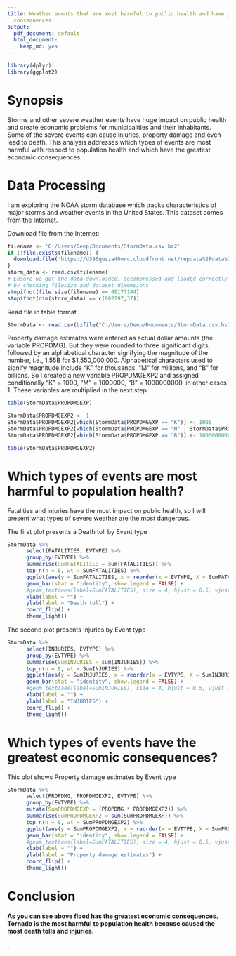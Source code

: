 ---
title: Weather events that are most harmful to public health and have greatest economic
  consequences
output:
  pdf_document: default
  html_document:
    keep_md: yes
---

```{r library,  include=FALSE}
library(dplyr)
library(ggplot2)
```

# Synopsis

Storms and other severe weather events have huge impact on public health and create economic problems for municipalities and their inhabitants. Some of the severe events can cause injuries, property damage and even lead to death. 
This analysis addresses which types of events are most harmful with respect to population health and which have the greatest economic consequences.

# Data Processing

I am exploring the NOAA storm database which tracks characteristics of major storms and weather events in the United States. This dataset comes from the Internet. 


Download file from the Internet:
```{r get-data, cache = TRUE}
filename <- 'C:/Users/Deep/Documents/StormData.csv.bz2'
if (!file.exists(filename)) {
  download.file('https://d396qusza40orc.cloudfront.net/repdata%2Fdata%2FStormData.csv.bz2', filename)
}
storm_data <- read.csv(filename)
# Ensure we got the data downloaded, decompressed and loaded correctly 
# by checking filesize and dataset dimemsions
stopifnot(file.size(filename) == 49177144) 
stopifnot(dim(storm_data) == c(902297,37))
```

Read file in table format
```{r, echo=TRUE, cache=TRUE}
StormData <- read.csv(bzfile("C:/Users/Deep/Documents/StormData.csv.bz2"),sep = ",",header=TRUE)
```

Property damage estimates were entered as actual dollar amounts (the variable PROPDMG). But they were rounded to three significant digits, followed by an alphabetical character signifying the magnitude of the number, i.e., 1.55B for $1,550,000,000. Alphabetical characters used to signify magnitude include "K" for thousands, "M" for millions, and "B" for billions. So I created a new variable PROPDMGEXP2 and assigned conditionally "K" = 1000, "M" = 1000000, "B" = 1000000000, in other cases 1. These variables are multiplied in the next step.

```{r, echo=TRUE}
table(StormData$PROPDMGEXP)

StormData$PROPDMGEXP2 <- 1
StormData$PROPDMGEXP2[which(StormData$PROPDMGEXP == "K")] <- 1000
StormData$PROPDMGEXP2[which(StormData$PROPDMGEXP == "M" | StormData$PROPDMGEXP == "m")] <- 1000000
StormData$PROPDMGEXP2[which(StormData$PROPDMGEXP == "B")] <- 1000000000
```

```{r, echo=TRUE}
table(StormData$PROPDMGEXP2)
```

# Which types of events are most harmful to population health?

Fatalities and injuries have the most impact on public health, so I will present what types of severe weather are the most dangerous.


The first plot presents a Death toll by Event type

```{r, echo=TRUE}
StormData %>%
      select(FATALITIES, EVTYPE) %>%
      group_by(EVTYPE) %>%
      summarise(SumFATALITIES = sum(FATALITIES)) %>%
      top_n(n = 8, wt = SumFATALITIES) %>%
      ggplot(aes(y = SumFATALITIES, x = reorder(x = EVTYPE, X = SumFATALITIES), fill=EVTYPE))+
      geom_bar(stat = "identity", show.legend = FALSE) +
      #geom_text(aes(label=SumFATALITIES), size = 4, hjust = 0.5, vjust = -0.1) +
      xlab(label = "") +
      ylab(label = "Death toll") +
      coord_flip() +
      theme_light()
```

The second plot presents Injuries by Event type

```{r, echo=TRUE}
StormData %>%
      select(INJURIES, EVTYPE) %>%
      group_by(EVTYPE) %>%
      summarise(SumINJURIES = sum(INJURIES)) %>%
      top_n(n = 8, wt = SumINJURIES) %>%
      ggplot(aes(y = SumINJURIES, x = reorder(x = EVTYPE, X = SumINJURIES), fill=EVTYPE))+
      geom_bar(stat = "identity", show.legend = FALSE) +
      #geom_text(aes(label=SumINJURIES), size = 4, hjust = 0.5, vjust = -0.1) +
      xlab(label = "") +
      ylab(label = "INJURIES") +
      coord_flip() +
      theme_light()
```

# Which types of events have the greatest economic consequences?

This plot shows Property damage estimates by Event type

```{r, echo=TRUE}
StormData %>%
      select(PROPDMG, PROPDMGEXP2, EVTYPE) %>%
      group_by(EVTYPE) %>%
      mutate(SumPROPDMGEXP = (PROPDMG * PROPDMGEXP2)) %>%
      summarise(SumPROPDMGEXP2 = sum(SumPROPDMGEXP)) %>%
      top_n(n = 8, wt = SumPROPDMGEXP2) %>%
      ggplot(aes(y = SumPROPDMGEXP2, x = reorder(x = EVTYPE, X = SumPROPDMGEXP2), fill=EVTYPE))+
      geom_bar(stat = "identity", show.legend = FALSE) +
      #geom_text(aes(label=SumFATALITIES), size = 4, hjust = 0.5, vjust = -0.1) +
      xlab(label = "") +
      ylab(label = "Property damage estimates") +
      coord_flip() +
      theme_light()

```

# Conclusion

#### As you can see above flood has the greatest economic consequences. Tornado is the most harmful to population health because caused the most death tolls and injuries.



.